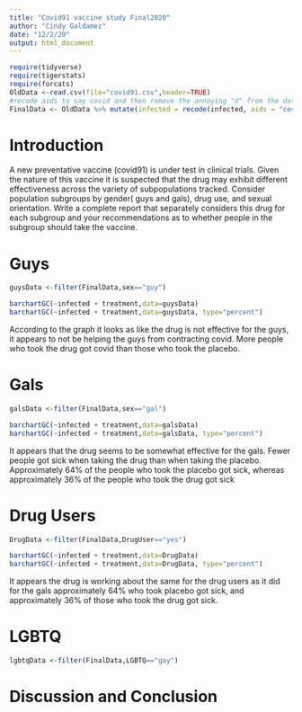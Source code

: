 ```yaml
---
title: "Covid91 vaccine study Final2020"
author: "Cindy Galdamez"
date: "12/2/20"
output: html_document
---
```


```r
require(tidyverse)
require(tigerstats)
require(forcats)
OldData <-read.csv(file="covid91.csv",header=TRUE)
#recode aids to say covid and then remove the annoying "X" from the dataframe
FinalData <- OldData %>% mutate(infected = recode(infected, aids = "covid", none = "OK" )) %>% select(-one_of("X"))
```

# Introduction

<!--In this section you explain what you are trying to show.  Where did the data come from?  What is the research or other question you are trying to answer?.  If you skimp in this section expect to be marked down in your grade. Paint a picture of the project a couple of paragraphs is expected!-->

A new  preventative vaccine (covid91) is under test in clinical trials. Given the nature of this vaccine it is suspected that the drug may exhibit different effectiveness across the variety of subpopulations tracked. Consider population subgroups by gender( guys and gals), drug use, and sexual orientation. Write a complete report that separately considers this drug for each subgroup and your recommendations as to whether people in the subgroup should take the vaccine.

# Guys
```r
guysData <-filter(FinalData,sex=="guy")
```
```r
barchartGC(~infected + treatment,data=guysData)
barchartGC(~infected + treatment,data=guysData, type="percent")

```

According to the graph it looks as like the drug is not effective for the guys, it appears to not be helping the guys from contracting covid. More people who took the drug got covid than those who took the placebo.

<!--Decide on your methods:  use "variable analysis" or other appropriate descriptors.  Make sure to choose at least one graphical method and at least one numerical method. Discuss what data manipulations may be needed for example subsetting or other binning procedures and what sort of graphical displays and inferential tools will be used!-->

# Gals
```r
galsData <-filter(FinalData,sex=="gal")
```
```r
barchartGC(~infected + treatment,data=galsData)
barchartGC(~infected + treatment,data=galsData, type="percent")

```

It appears that the drug seems to be somewhat effective for the gals. Fewer people got sick when taking the drug than when taking the placebo. Approximately 64% of the people who took the placebo got sick, whereas approximately 36% of the people who took the drug got sick

<!--Divide this section into two sub-sections:  One for your descriptive  results and one for your inferential results.!-->

# Drug Users
```r
DrugData <-filter(FinalData,DrugUser=="yes")
```
```r
barchartGC(~infected + treatment,data=DrugData)
barchartGC(~infected + treatment,data=DrugData, type="percent")

```

It appears the drug is working about the same for the drug users as it did for the gals approximately 64% who took placebo got sick, and approximately 36% of those who took the drug got sick.

# LGBTQ
```r
lgbtqData <-filter(FinalData,LGBTQ=="gay")
```

# Discussion and Conclusion

<!--Discussion and conclusion here.  If you found a relationship be sure to consider whether the relationship occurs because one of the variavbles causes the other, or whether they perhasps are related for some other reason.  Watch the chapter 6 videos from the GeorgeTown videos collection.!-->
